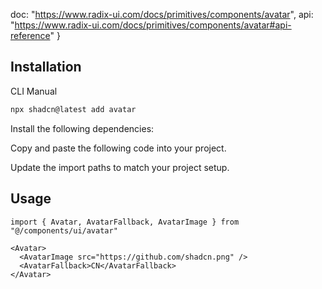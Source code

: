   doc: "https://www.radix-ui.com/docs/primitives/components/avatar",
  api: "https://www.radix-ui.com/docs/primitives/components/avatar#api-reference"
}

<ComponentPreview demoName="avatar-demo"  />

## Installation

<Tabs defaultValue="cli">

<TabsList>
  <TabsTrigger value="cli">CLI</TabsTrigger>
  <TabsTrigger value="manual">Manual</TabsTrigger>
</TabsList>

<TabsContent value="cli">

```bash
npx shadcn@latest add avatar
```

</TabsContent>

<TabsContent value="manual">

<Steps>

<Step>Install the following dependencies:</Step>

<InstallBlock packageName="@radix-ui/react-avatar" />

<Step>Copy and paste the following code into your project.</Step>

<ComponentSource name="avatar" />

<Step>Update the import paths to match your project setup.</Step>

</Steps>

</TabsContent>

</Tabs>

## Usage



```tsx
import { Avatar, AvatarFallback, AvatarImage } from "@/components/ui/avatar"
```

```tsx
<Avatar>
  <AvatarImage src="https://github.com/shadcn.png" />
  <AvatarFallback>CN</AvatarFallback>
</Avatar>
```

